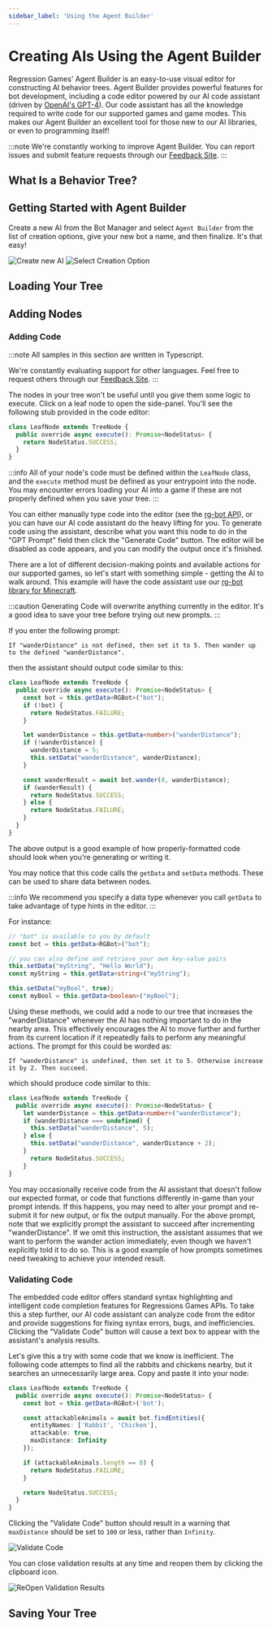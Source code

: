 ```yaml
---
sidebar_label: 'Using the Agent Builder'
---
```



# Creating AIs Using the Agent Builder

Regression Games' Agent Builder is an easy-to-use visual editor for constructing AI behavior trees.
Agent Builder provides powerful features for bot development, including a code editor powered by our AI code assistant
(driven by [OpenAI's GPT-4](https://openai.com/blog/chatgpt)).
Our code assistant has all the knowledge required to write code for our supported games and game modes.
This makes our Agent Builder an excellent tool for those new to our AI libraries, or even to programming itself!

:::note
We're constantly working to improve Agent Builder.
You can report issues and submit feature requests through our [Feedback Site](https://regression-games.sleekplan.app/feedback).
:::

## What Is a Behavior Tree?

<BehaviorTree />

## Getting Started with Agent Builder

Create a new AI from the Bot Manager and select `Agent Builder` from the list of creation options,
give your new bot a name, and then finalize. It's that easy!

![Create new AI](../../common/bot-creation/img/create-bot-button.png)
![Select Creation Option](../../common/agent-builder/img/create-for-minecraft.png)

## Loading Your Tree

<LoadingYourTree />

## Adding Nodes

<AddingNodes />

### Adding Code

:::note
All samples in this section are written in Typescript.

We're constantly evaluating support for other languages.
Feel free to request others through our [Feedback Site](https://regression-games.sleekplan.app/feedback).
:::

The nodes in your tree won't be useful until you give them some logic to execute.
Click on a leaf node to open the side-panel. You'll see the following stub provided in the code editor:

```javascript
class LeafNode extends TreeNode {
  public override async execute(): Promise<NodeStatus> {
    return NodeStatus.SUCCESS;
  }
}
```

:::info
All of your node's code must be defined within the `LeafNode` class, and the `execute` method must be defined as your entrypoint into the node.
You may encounter errors loading your AI into a game if these are not properly defined when you save your tree.
:::

You can either manually type code into the editor (see the [rg-bot API](../supported-games/minecraft/apis/rg-bot-api)),
or you can have our AI code assistant do the heavy lifting for you.
To generate code using the assistant, describe what you want this node to do in the "GPT Prompt" field then click the "Generate Code" button.
The editor will be disabled as code appears, and you can modify the output once it's finished.

There are a lot of different decision-making points and available actions for our supported games,
so let's start with something simple - getting the AI to walk around.
This example will have the code assistant use our [rg-bot library for Minecraft](https://github.com/Regression-Games/RegressionBot).

:::caution
Generating Code will overwrite anything currently in the editor. It's a good idea to save your tree before trying out new prompts.
:::

If you enter the following prompt:
```text
If "wanderDistance" is not defined, then set it to 5. Then wander up to the defined "wanderDistance".
```

then the assistant should output code similar to this:
```typescript
class LeafNode extends TreeNode {
  public override async execute(): Promise<NodeStatus> {
    const bot = this.getData<RGBot>("bot");
    if (!bot) {
      return NodeStatus.FAILURE;
    }

    let wanderDistance = this.getData<number>("wanderDistance");
    if (!wanderDistance) {
      wanderDistance = 5;
      this.setData("wanderDistance", wanderDistance);
    }

    const wanderResult = await bot.wander(0, wanderDistance);
    if (wanderResult) {
      return NodeStatus.SUCCESS;
    } else {
      return NodeStatus.FAILURE;
    }
  }
}
```
The above output is a good example of how properly-formatted code should look when you're generating or writing it.

You may notice that this code calls the `getData` and `setData` methods.
These can be used to share data between nodes.

:::info
We recommend you specify a data type whenever you call `getData` to take advantage of type hints in the editor.
:::

For instance:

```typescript
// "bot" is available to you by default
const bot = this.getData<RGBot>("bot");

// you can also define and retrieve your own key-value pairs
this.setData("myString", "Hello World");
const myString = this.getData<string>("myString");

this.setData("myBool", true);
const myBool = this.getData<boolean>("myBool");
```

Using these methods, we could add a node to our tree that increases the "wanderDistance" whenever the AI has nothing important to do in the nearby area.
This effectively encourages the AI to move further and further from its current location if it repeatedly fails to perform any meaningful actions.
The prompt for this could be worded as:
```text
If "wanderDistance" is undefined, then set it to 5. Otherwise increase it by 2. Then succeed.
```

which should produce code similar to this:
```typescript
class LeafNode extends TreeNode {
  public override async execute(): Promise<NodeStatus> {
    let wanderDistance = this.getData<number>("wanderDistance");
    if (wanderDistance === undefined) {
      this.setData("wanderDistance", 5);
    } else {
      this.setData("wanderDistance", wanderDistance + 2);
    }
      return NodeStatus.SUCCESS;
    }
}
```

You may occasionally receive code from the AI assistant that doesn't follow our expected format,
or code that functions differently in-game than your prompt intends.
If this happens, you may need to alter your prompt and re-submit it for new output, or fix the output manually.
For the above prompt, note that we explicitly prompt the assistant to succeed after incrementing "wanderDistance".
If we omit this instruction, the assistant assumes that we want to perform the wander action immediately, even though we haven't explicitly told it to do so.
This is a good example of how prompts sometimes need tweaking to achieve your intended result.

### Validating Code

The embedded code editor offers standard syntax highlighting and intelligent code completion features for Regressions Games APIs.
To take this a step further, our AI code assistant can analyze code from the editor and provide suggestions for fixing syntax errors, bugs, and inefficiencies.
Clicking the "Validate Code" button will cause a text box to appear with the assistant's analysis results.

Let's give this a try with some code that we know is inefficient.
The following code attempts to find all the rabbits and chickens nearby, but it searches an unnecessarily large area.
Copy and paste it into your node:

```typescript
class LeafNode extends TreeNode {
  public override async execute(): Promise<NodeStatus> {
    const bot = this.getData<RGBot>('bot');

    const attackableAnimals = await bot.findEntities({
      entityNames: ['Rabbit', 'Chicken'],
      attackable: true,
      maxDistance: Infinity
    });

    if (attackableAnimals.length == 0) {
      return NodeStatus.FAILURE;
    }

    return NodeStatus.SUCCESS;
  }
}
```

Clicking the "Validate Code" button should result in a warning that `maxDistance` should be set to `100` or less, rather than `Infinity`.

![Validate Code](../../common/agent-builder/img/validation-results-minecraft.png)

You can close validation results at any time and reopen them by clicking the clipboard icon.

![ReOpen Validation Results](../../common/agent-builder/img/reopen-validation-results-minecraft.png)

## Saving Your Tree

<SavingYourTree />

[//]: # (TODO [REG-1386] update this section)
[//]: # (## Editing an AI's source code)

[//]: # (Whenever you save your tree, multiple files are pushed to GitHub - a config file named `agentBuilderWorkspace.json` which defines the nodes in your tree,)
[//]: # (and a series of typescript files generated from the config that are used to run your AI in-game.)

[//]: # (```)
[//]: # (├── lib)
[//]: # (│   ├── BaseClasses)
[//]: # (│   │   ├── **/*.ts)
[//]: # (│   ├── **/*.ts)
[//]: # (├── agentBuilderWorkspace.json)
[//]: # (├── index.ts)
[//]: # (├── package.json)
[//]: # (├── tsconfig.json)
[//]: # (└── .gitignore)
[//]: # (```)

[//]: # (You can modify these files in your favorite IDE for more control over the AI's behaviors and dependencies.)
[//]: # (See the [Writing Your Own Code section]&#40;./coding/dev-requirements&#41; for more information.)

[//]: # (:::danger)
[//]: # (Changes made to files other than the `agentBuilderWorkspace.json` will be overwritten when you save the tree from the Agent Builder interface.)
[//]: # (If you plan to modify files manually, it's a good idea to create a new GitHub repository to prevent losing your work.)
[//]: # (:::)
